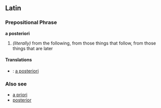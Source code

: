 == Latin ==

=== Prepositional Phrase ===

'''a posteriori'''

# ''(literally)'' from the following, from those things that follow, from those things that are later

==== Translations ====

* {{de}}: [[a posteriori]]

=== Also see ===

* [[a priori]]
* [[posterior]]